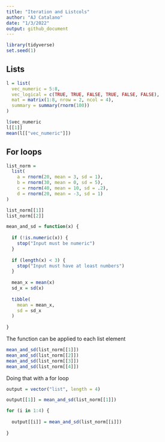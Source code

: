 ```yaml
---
title: "Iteration and Listcols"
author: "AJ Catalano"
date: "1/3/2022"
output: github_document
---
```


```r
library(tidyverse)
set.seed(1)
```

## Lists

```r
l = list(
  vec_numeric = 5:8,
  vec_logical = c(TRUE, TRUE, FALSE, TRUE, FALSE, FALSE),
  mat = matrix(1:8, nrow = 2, ncol = 4),
  summary = summary(rnorm(100))
)

l$vec_numeric
l[[1]]
mean(l[["vec_numeric"]])
```

## For loops

```r
list_norm = 
  list(
    a = rnorm(20, mean = 3, sd = 1),
    b = rnorm(30, mean = 0, sd = 5),
    c = rnorm(40, mean = 10, sd = .2),
    d = rnorm(20, mean = -3, sd = 1)
)

list_norm[[1]]
list_norm[[2]]
```

```r
mean_and_sd = function(x) {
  
  if (!is.numeric(x)) {
    stop("Input must be numeric")
  }
  
  if (length(x) < 3) {
    stop("Input must have at least numbers")
  }
    
  mean_x = mean(x)
  sd_x = sd(x)
  
  tibble(
    mean = mean_x,
    sd = sd_x
  )
  
}
```

The function can be applied to each list element

```r
mean_and_sd(list_norm[[1]])
mean_and_sd(list_norm[[2]])
mean_and_sd(list_norm[[3]])
mean_and_sd(list_norm[[4]])
```

Doing that with a for loop

```r
output = vector("list", length = 4)

output[[1]] = mean_and_sd(list_norm[[1]])

for (i in 1:4) {
  
  output[[i]] = mean_and_sd(list_norm[[i]])
  
}
```

